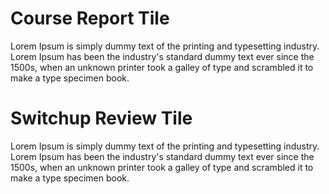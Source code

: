 

<Meta title="Reviews" />

# Course Report Tile

<Canvas>
  <Story name="Course Report Tile">
    <CourseReportTile 
      reviewTitle="Best Decision for a Real Future" 
      reviewedAt="11/20/2019"
      alumniName="Susan Ma"
      alumniTitle="Software Engineer"
      verified="true"
      overallScore="5"
      instructorScore="5"
      curriculumScore="5"
      jobAssistanceScore="5"
      reviewUrl="https://www.coursereport.com/schools/launch-academy?shared_review=22740#reviews"
    >
    Lorem Ipsum is simply dummy text of the printing and typesetting industry. Lorem Ipsum has been the industry's standard dummy text ever since the 1500s, when an unknown printer took a galley of type and scrambled it to make a type specimen book.
    </CourseReportTile>
  </Story>
</Canvas>

# Switchup Review Tile

<Canvas>
  <Story name="Switchup Tile">
    <SwitchupReviewTile 
      key="1"
      reviewTitle="Best Decision for a Real Future" 
      reviewedAt="11/20/2019"
      alumniName="Susan Ma"
      alumniTitle="Software Engineer"
      alumniGradYear= "2019"
      verified="true"
      overallScore="5"
      instructorScore="5"
      curriculumScore="5"
      jobAssistanceScore="5"
      reviewUrl="https://www.coursereport.com/schools/launch-academy?shared_review=22740#reviews"
    >
    Lorem Ipsum is simply dummy text of the printing and typesetting industry. Lorem Ipsum has been the industry's standard dummy text ever since the 1500s, when an unknown printer took a galley of type and scrambled it to make a type specimen book.
    </SwitchupReviewTile>
  </Story>
</Canvas>